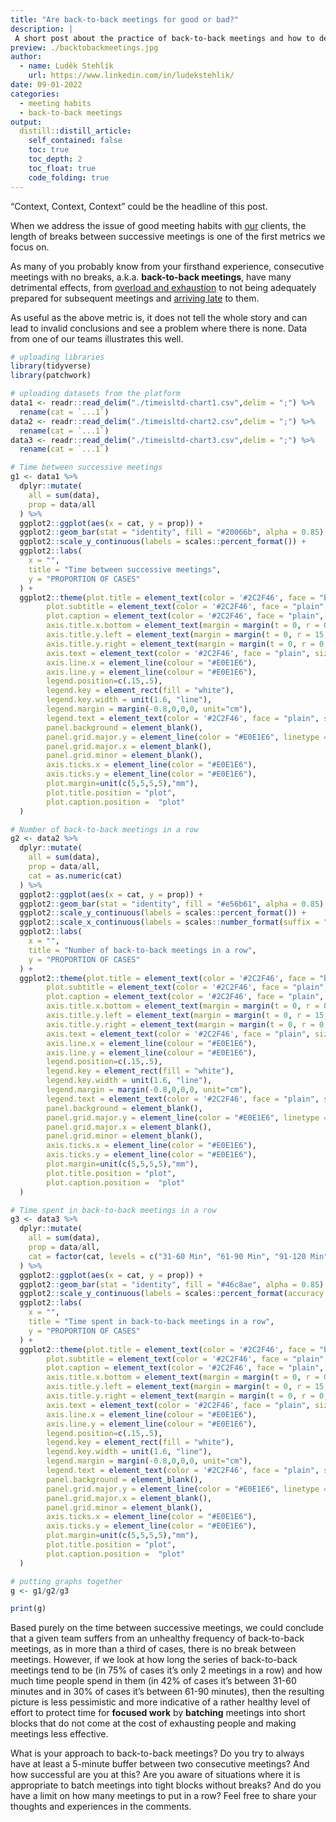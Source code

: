 ```yaml
---
title: "Are back-to-back meetings for good or bad?"
description: |
 A short post about the practice of back-to-back meetings and how to determine when it's for bad and when it's rather for good.        
preview: ./backtobackmeetings.jpg
author:
  - name: Luděk Stehlík
    url: https://www.linkedin.com/in/ludekstehlik/
date: 09-01-2022
categories:
  - meeting habits
  - back-to-back meetings
output:
  distill::distill_article:
    self_contained: false
    toc: true
    toc_depth: 2
    toc_float: true
    code_folding: true
---
```


"Context, Context, Context" could be the headline of this post.

When we address the issue of good meeting habits with [our](https://www.timeisltd.com/) clients, the length of breaks between successive meetings is one of the first metrics we focus on. 

As many of you probably know from your firsthand experience, consecutive meetings with no breaks, a.k.a. **back-to-back meetings**, have many detrimental effects, from [overload and exhaustion](https://www.microsoft.com/en-us/worklab/work-trend-index/brain-research) to not being adequately prepared for subsequent meetings and [arriving late](https://bpspsychub.onlinelibrary.wiley.com/doi/abs/10.1111/joop.12183) to them.

As useful as the above metric is, it does not tell the whole story and can lead to invalid conclusions and see a problem where there is none. Data from one of our teams illustrates this well. 

```r

# uploading libraries
library(tidyverse)
library(patchwork)

# uploading datasets from the platform
data1 <- readr::read_delim("./timeisltd-chart1.csv",delim = ";") %>%
  rename(cat = `...1`)
data2 <- readr::read_delim("./timeisltd-chart2.csv",delim = ";") %>%
  rename(cat = `...1`)
data3 <- readr::read_delim("./timeisltd-chart3.csv",delim = ";") %>%
  rename(cat = `...1`)

# Time between successive meetings
g1 <- data1 %>%
  dplyr::mutate(
    all = sum(data),
    prop = data/all
  ) %>%
  ggplot2::ggplot(aes(x = cat, y = prop)) +
  ggplot2::geom_bar(stat = "identity", fill = "#20066b", alpha = 0.85) +
  ggplot2::scale_y_continuous(labels = scales::percent_format()) +
  ggplot2::labs(
    x = "",
    title = "Time between successive meetings",
    y = "PROPORTION OF CASES"
  ) +
  ggplot2::theme(plot.title = element_text(color = '#2C2F46', face = "bold", size = 20, margin=margin(0,0,20,0)),
        plot.subtitle = element_text(color = '#2C2F46', face = "plain", size = 16, margin=margin(0,0,20,0)),
        plot.caption = element_text(color = '#2C2F46', face = "plain", size = 11, hjust = 0),
        axis.title.x.bottom = element_text(margin = margin(t = 0, r = 0, b = 0, l = 0), color = '#2C2F46', face = "plain", size = 13, lineheight = 16, hjust = 0),
        axis.title.y.left = element_text(margin = margin(t = 0, r = 15, b = 0, l = 0), color = '#2C2F46', face = "plain", size = 12, lineheight = 16, hjust = 1),
        axis.title.y.right = element_text(margin = margin(t = 0, r = 0, b = 0, l = 15), color = '#2C2F46', face = "plain", size = 13, lineheight = 16, hjust = 0),
        axis.text = element_text(color = '#2C2F46', face = "plain", size = 12, lineheight = 16),
        axis.line.x = element_line(colour = "#E0E1E6"),
        axis.line.y = element_line(colour = "#E0E1E6"),
        legend.position=c(.15,.5),
        legend.key = element_rect(fill = "white"),
        legend.key.width = unit(1.6, "line"),
        legend.margin = margin(-0.8,0,0,0, unit="cm"),
        legend.text = element_text(color = '#2C2F46', face = "plain", size = 10, lineheight = 16),
        panel.background = element_blank(),
        panel.grid.major.y = element_line(color = "#E0E1E6", linetype = "dashed"),
        panel.grid.major.x = element_blank(),
        panel.grid.minor = element_blank(),
        axis.ticks.x = element_line(color = "#E0E1E6"),
        axis.ticks.y = element_line(color = "#E0E1E6"),
        plot.margin=unit(c(5,5,5,5),"mm"), 
        plot.title.position = "plot",
        plot.caption.position =  "plot"
  )

# Number of back-to-back meetings in a row
g2 <- data2 %>%
  dplyr::mutate(
    all = sum(data),
    prop = data/all,
    cat = as.numeric(cat)
  ) %>%
  ggplot2::ggplot(aes(x = cat, y = prop)) +
  ggplot2::geom_bar(stat = "identity", fill = "#e56b61", alpha = 0.85) +
  ggplot2::scale_y_continuous(labels = scales::percent_format()) +
  ggplot2::scale_x_continuous(labels = scales::number_format(suffix = " mtgs", accuracy = 1)) +
  ggplot2::labs(
    x = "",
    title = "Number of back-to-back meetings in a row",
    y = "PROPORTION OF CASES"
  ) +
  ggplot2::theme(plot.title = element_text(color = '#2C2F46', face = "bold", size = 20, margin=margin(0,0,20,0)),
        plot.subtitle = element_text(color = '#2C2F46', face = "plain", size = 16, margin=margin(0,0,20,0)),
        plot.caption = element_text(color = '#2C2F46', face = "plain", size = 11, hjust = 0),
        axis.title.x.bottom = element_text(margin = margin(t = 0, r = 0, b = 0, l = 0), color = '#2C2F46', face = "plain", size = 13, lineheight = 16, hjust = 0),
        axis.title.y.left = element_text(margin = margin(t = 0, r = 15, b = 0, l = 0), color = '#2C2F46', face = "plain", size = 12, lineheight = 16, hjust = 1),
        axis.title.y.right = element_text(margin = margin(t = 0, r = 0, b = 0, l = 15), color = '#2C2F46', face = "plain", size = 13, lineheight = 16, hjust = 0),
        axis.text = element_text(color = '#2C2F46', face = "plain", size = 12, lineheight = 16),
        axis.line.x = element_line(colour = "#E0E1E6"),
        axis.line.y = element_line(colour = "#E0E1E6"),
        legend.position=c(.15,.5),
        legend.key = element_rect(fill = "white"),
        legend.key.width = unit(1.6, "line"),
        legend.margin = margin(-0.8,0,0,0, unit="cm"),
        legend.text = element_text(color = '#2C2F46', face = "plain", size = 10, lineheight = 16),
        panel.background = element_blank(),
        panel.grid.major.y = element_line(color = "#E0E1E6", linetype = "dashed"),
        panel.grid.major.x = element_blank(),
        panel.grid.minor = element_blank(),
        axis.ticks.x = element_line(color = "#E0E1E6"),
        axis.ticks.y = element_line(color = "#E0E1E6"),
        plot.margin=unit(c(5,5,5,5),"mm"), 
        plot.title.position = "plot",
        plot.caption.position =  "plot"
  )

# Time spent in back-to-back meetings in a row
g3 <- data3 %>%
  dplyr::mutate(
    all = sum(data),
    prop = data/all,
    cat = factor(cat, levels = c("31-60 Min", "61-90 Min", "91-120 Min", "121-150 Min", "151-180 Min", "181+ Min"), ordered = TRUE)
  ) %>%
  ggplot2::ggplot(aes(x = cat, y = prop)) +
  ggplot2::geom_bar(stat = "identity", fill = "#46c8ae", alpha = 0.85) +
  ggplot2::scale_y_continuous(labels = scales::percent_format(accuracy = 1)) +
  ggplot2::labs(
    x = "",
    title = "Time spent in back-to-back meetings in a row",
    y = "PROPORTION OF CASES"
  ) +
  ggplot2::theme(plot.title = element_text(color = '#2C2F46', face = "bold", size = 20, margin=margin(0,0,20,0)),
        plot.subtitle = element_text(color = '#2C2F46', face = "plain", size = 16, margin=margin(0,0,20,0)),
        plot.caption = element_text(color = '#2C2F46', face = "plain", size = 11, hjust = 0),
        axis.title.x.bottom = element_text(margin = margin(t = 0, r = 0, b = 0, l = 0), color = '#2C2F46', face = "plain", size = 13, lineheight = 16, hjust = 0),
        axis.title.y.left = element_text(margin = margin(t = 0, r = 15, b = 0, l = 0), color = '#2C2F46', face = "plain", size = 12, lineheight = 16, hjust = 1),
        axis.title.y.right = element_text(margin = margin(t = 0, r = 0, b = 0, l = 15), color = '#2C2F46', face = "plain", size = 13, lineheight = 16, hjust = 0),
        axis.text = element_text(color = '#2C2F46', face = "plain", size = 12, lineheight = 16),
        axis.line.x = element_line(colour = "#E0E1E6"),
        axis.line.y = element_line(colour = "#E0E1E6"),
        legend.position=c(.15,.5),
        legend.key = element_rect(fill = "white"),
        legend.key.width = unit(1.6, "line"),
        legend.margin = margin(-0.8,0,0,0, unit="cm"),
        legend.text = element_text(color = '#2C2F46', face = "plain", size = 10, lineheight = 16),
        panel.background = element_blank(),
        panel.grid.major.y = element_line(color = "#E0E1E6", linetype = "dashed"),
        panel.grid.major.x = element_blank(),
        panel.grid.minor = element_blank(),
        axis.ticks.x = element_line(color = "#E0E1E6"),
        axis.ticks.y = element_line(color = "#E0E1E6"),
        plot.margin=unit(c(5,5,5,5),"mm"), 
        plot.title.position = "plot",
        plot.caption.position =  "plot"
  )

# putting graphs together
g <- g1/g2/g3

print(g)

```

Based purely on the time between successive meetings, we could conclude that a given team suffers from an unhealthy frequency of back-to-back meetings, as in more than a third of cases, there is no break between meetings. However, if we look at how long the series of back-to-back meetings tend to be (in 75% of cases it's only 2 meetings in a row) and how much time people spend in them (in 42% of cases it’s between 31-60 minutes and in 30% of cases it’s between 61-90 minutes), then the resulting picture is less pessimistic and more indicative of a rather healthy level of effort to protect time for **focused work** by **batching** meetings into short blocks that do not come at the cost of exhausting people and making meetings less effective.

What is your approach to back-to-back meetings? Do you try to always have at least a 5-minute buffer between two consecutive meetings? And how successful are you at this? Are you aware of situations where it is appropriate to batch meetings into tight blocks without breaks? And do you have a limit on how many meetings to put in a row? Feel free to share your thoughts and experiences in the comments.

